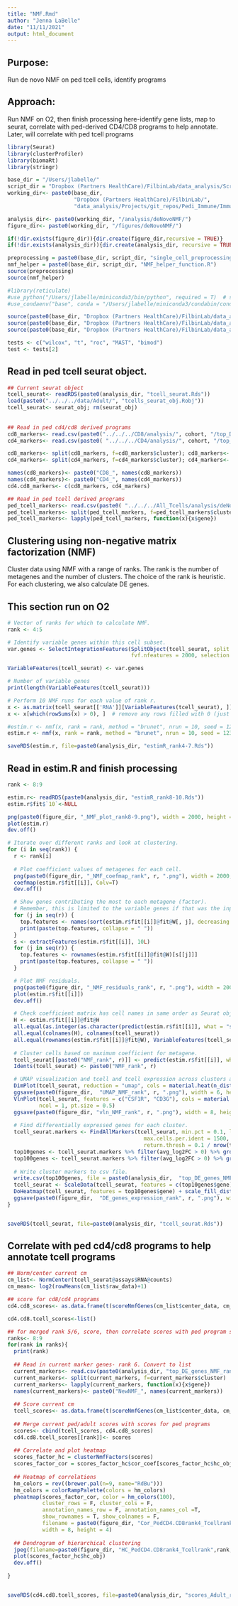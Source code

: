 ```yaml
---
title: "NMF.Rmd"
author: "Jenna LaBelle"
date: "11/11/2021"
output: html_document
---
```


## Purpose:
Run de novo NMF on ped tcell cells, identify programs

## Approach:
Run NMF on O2, then finish processing here-identify gene lists, map to seurat, correlate with ped-derived CD4/CD8 programs to help annotate. Later, will correlate with ped tcell programs

```r
library(Seurat) 
library(clusterProfiler)
library(biomaRt)
library(stringr)

base_dir = "/Users/jlabelle/"
script_dir = "Dropbox (Partners HealthCare)/FilbinLab/data_analysis/Scripts/"
working_dir<- paste0(base_dir, 
                     "Dropbox (Partners HealthCare)/FilbinLab/",
                     "data_analysis/Projects/git_repos/Pedi_Immune/ImmuneCellAnalysis/02a_Tcells/01b_Adult/01_NMF/")

analysis_dir<- paste0(working_dir, "/analysis/deNovoNMF/")
figure_dir<- paste0(working_dir, "/figures/deNovoNMF/")

if(!dir.exists(figure_dir)){dir.create(figure_dir,recursive = TRUE)}
if(!dir.exists(analysis_dir)){dir.create(analysis_dir, recursive = TRUE)}

preprocessing = paste0(base_dir, script_dir, "single_cell_preprocessing_helper_functions.R")
nmf_helper = paste0(base_dir, script_dir, "NMF_helper_function.R")
source(preprocessing)
source(nmf_helper)

#library(reticulate) 
#use_python("/Users/jlabelle/miniconda3/bin/python", required = T)  # specify python in my conda env for scrublet
#use_condaenv("base", conda = "/Users/jlabelle/miniconda3/condabin/conda")  # reticulate library to load the conda environnment for running

source(paste0(base_dir, "Dropbox (Partners HealthCare)/FilbinLab/data_analysis/", "/Scripts/plotutils.R"))
source(paste0(base_dir, "Dropbox (Partners HealthCare)/FilbinLab/data_analysis/", "/Scripts/seurat3utils.R"))
source(paste0(base_dir, "Dropbox (Partners HealthCare)/FilbinLab/data_analysis/", "/Scripts/color.R"))

tests <- c("wilcox", "t", "roc", "MAST", "bimod")
test <- tests[2]
```

## Read in ped tcell seurat object.
```r
## Current seurat object
tcell_seurat<- readRDS(paste0(analysis_dir, "tcell_seurat.Rds"))
load(paste0("../../../data/Adult/", "tcells_seurat_obj.Robj"))
tcell_seurat<- seurat_obj; rm(seurat_obj)
  
  
## Read in ped cd4/cd8 derived programs
cd8_markers<- read.csv(paste0("../../../CD8/analysis/", cohort, "/top_DE_genes_annotated_NMF_rank4.csv"))
cd4_markers<- read.csv(paste0( "../../../CD4/analysis/", cohort, "/top_DE_genes_annotated_NMF_rank4.csv"))

cd8_markers<- split(cd8_markers, f=cd8_markers$cluster); cd8_markers<- lapply(cd8_markers, function(x){x$gene})
cd4_markers<- split(cd4_markers, f=cd4_markers$cluster); cd4_markers<- lapply(cd4_markers, function(x){x$gene})

names(cd8_markers)<- paste0("CD8_", names(cd8_markers))
names(cd4_markers)<- paste0("CD4_", names(cd4_markers))
cd4.cd8_markers<- c(cd8_markers, cd4_markers)

## Read in ped tcell derived programs
ped_tcell_markers<- read.csv(paste0( "../../../All_Tcells/analysis/deNovoNMF/", cohort, "/top_DE_genes_NMF_rank7.csv"))
ped_tcell_markers<- split(ped_tcell_markers, f=ped_tcell_markers$cluster) 
ped_tcell_markers<- lapply(ped_tcell_markers, function(x){x$gene})
```


## Clustering using non-negative matrix factorization (NMF)
Cluster data using NMF with a range of ranks. The rank is the number of metagenes and the number of clusters. The choice of the rank is heuristic. For each clustering, we also calculate DE genes.

## This section run on O2
```r
# Vector of ranks for which to calculate NMF.
rank <- 4:5

# Identify variable genes within this cell subset.
var.genes <- SelectIntegrationFeatures(SplitObject(tcell_seurat, split.by = "sampleid"), nfeatures = 2000, verbose = TRUE,
                                       fvf.nfeatures = 2000, selection.method = "vst")

VariableFeatures(tcell_seurat) <- var.genes

# Number of variable genes
print(length(VariableFeatures(tcell_seurat)))

# Perform 10 NMF runs for each value of rank r.
x <- as.matrix(tcell_seurat[['RNA']][VariableFeatures(tcell_seurat), ])
x <- x[which(rowSums(x) > 0), ]  # remove any rows filled with 0 (just in case these exist)

#estim.r <- nmf(x, rank = rank, method = "brunet", nrun = 10, seed = 123456)
estim.r <- nmf(x, rank = rank, method = "brunet", nrun = 10, seed = 123456, .options = "tvP")

saveRDS(estim.r, file=paste0(analysis_dir, "estimR_rank4-7.Rds"))
```


## Read in estim.R and finish processing
```r
rank <- 8:9

estim.r<- readRDS(paste0(analysis_dir, "estimR_rank8-10.Rds"))
estim.r$fit$`10`<-NULL

png(paste0(figure_dir, "_NMF_plot_rank8-9.png"), width = 2000, height = 1000, res = 100)
plot(estim.r)
dev.off()

# Iterate over different ranks and look at clustering.
for (i in seq(rank)) {
  r <- rank[i]
  
  # Plot coefficient values of metagenes for each cell.
  png(paste0(figure_dir, "_NMF_coefmap_rank", r, ".png"), width = 2000, height = 1000, res = 100)
  coefmap(estim.r$fit[[i]], Colv=T)
  dev.off()

  # Show genes contributing the most to each metagene (factor). 
  # Remember, this is limited to the variable genes if that was the input to NMF.
  for (j in seq(r)) {
    top.features <- names(sort(estim.r$fit[[i]]@fit@W[, j], decreasing = T)[1:10])
    print(paste(top.features, collapse = " "))
  }
  s <- extractFeatures(estim.r$fit[[i]], 10L)
  for (j in seq(r)) {
    top.features <- rownames(estim.r$fit[[i]]@fit@W)[s[[j]]]
    print(paste(top.features, collapse = " "))
  }

  # Plot NMF residuals.
  png(paste0(figure_dir, "_NMF_residuals_rank", r, ".png"), width = 2000, height = 1000, res = 100)
  plot(estim.r$fit[[i]])
  dev.off()

  # Check coefficient matrix has cell names in same order as Seurat object tcell_seurat.
  H <- estim.r$fit[[i]]@fit@H
  all.equal(as.integer(as.character(predict(estim.r$fit[[i]], what = "samples"))), as.integer(apply(H, 2, which.max)))
  all.equal(colnames(H), colnames(tcell_seurat))
  all.equal(rownames(estim.r$fit[[i]]@fit@W), VariableFeatures(tcell_seurat))
  
  # Cluster cells based on maximum coefficient for metagene.
  tcell_seurat[[paste0("NMF_rank", r)]] <- predict(estim.r$fit[[i]], what = "samples")
  Idents(tcell_seurat) <- paste0("NMF_rank", r)

  # UMAP visualization and tcell and tcell expression across clusters and find DE genes.
  DimPlot(tcell_seurat, reduction = "umap", cols = material.heat(n_distinct(Idents(tcell_seurat))), label = T)
  ggsave(paste0(figure_dir,  "UMAP_NMF_rank", r, ".png"), width = 6, height = 6)
  VlnPlot(tcell_seurat, features = c("CSF1R", "CD3G"), cols = material.heat(n_distinct(Idents(tcell_seurat))), 
          ncol = 1, pt.size = 0.5) 
  ggsave(paste0(figure_dir, "vln_NMF_rank", r, ".png"), width = 8, height = 8)
  
  # Find differentially expressed genes for each cluster.
  tcell_seurat.markers <- FindAllMarkers(tcell_seurat, min.pct = 0.1, logfc.threshold = 0.5, 
                                           max.cells.per.ident = 1500, test.use = test, 
                                           return.thresh = 0.1 / nrow(tcell_seurat), verbose = T)
  top10genes <- tcell_seurat.markers %>% filter(avg_log2FC > 0) %>% group_by(cluster) %>% top_n(10, avg_log2FC)
  top100genes <- tcell_seurat.markers %>% filter(avg_log2FC > 0) %>% group_by(cluster) %>% top_n(100, avg_log2FC)
  
  # Write cluster markers to csv file.
  write.csv(top100genes, file = paste0(analysis_dir,  "top_DE_genes_NMF_rank", r, ".csv"))
  tcell_seurat <- ScaleData(tcell_seurat, features = c(top10genes$gene), do.center = T, do.scale = F)
  DoHeatmap(tcell_seurat, features = top10genes$gene) + scale_fill_distiller(palette = "RdYlBu")
  ggsave(paste0(figure_dir,  "DE_genes_expression_rank", r, ".png"), width = 18, height = 24)
}


saveRDS(tcell_seurat, file=paste0(analysis_dir, "tcell_seurat.Rds"))
```

## Correlate with ped cd4/cd8 programs to help annotate tcell programs
```r
## Norm/center current cm
cm_list<- NormCenter(tcell_seurat@assays$RNA@counts)
cm_mean<- log2(rowMeans(cm_list$raw_data)+1)

## score for cd8/cd4 programs
cd4.cd8_scores<- as.data.frame(t(scoreNmfGenes(cm_list$center_data, cm_mean, cd4.cd8_markers)))

cd4.cd8.tcell_scores<-list()

## for merged rank 5/6, score, then correlate scores with ped program scores
ranks<- 8:9
for(rank in ranks){
  print(rank)
  
  ## Read in current marker genes- rank 6. Convert to list
  current_markers<- read.csv(paste0(analysis_dir, "top_DE_genes_NMF_rank", rank, ".csv"))
  current_markers<- split(current_markers, f=current_markers$cluster)
  current_markers<- lapply(current_markers, function(x){x$gene})
  names(current_markers)<- paste0("NewNMF_", names(current_markers))
  
  ## Score current cm 
  tcell_scores<- as.data.frame(t(scoreNmfGenes(cm_list$center_data, cm_mean, current_markers)))
  
  ## Merge current ped/adult scores with scores for ped programs
  scores<- cbind(tcell_scores, cd4.cd8_scores)
  cd4.cd8.tcell_scores[[rank]]<- scores
  
  ## Correlate and plot heatmap
  scores_factor_hc = clusterNmfFactors(scores)
  scores_factor_cor = scores_factor_hc$cor_coef[scores_factor_hc$hc_obj$order, scores_factor_hc$hc_obj$order]
  
  ## Heatmap of correlations
  hm_colors = rev((brewer.pal(n=9, name="RdBu")))
  hm_colors = colorRampPalette(colors = hm_colors)
  pheatmap(scores_factor_cor, color = hm_colors(100), 
           cluster_rows = F, cluster_cols = F, 
           annotation_names_row = F, annotation_names_col =T,
           show_rownames = T, show_colnames = F,
           filename = paste0(figure_dir, "Cor_PedCD4.CD8rank4_Tcellrank",rank, ".png"),
           width = 8, height = 4)
  
  ## Dendrogram of hierarchical clustering 
  jpeg(filename=paste0(figure_dir, "HC_PedCD4.CD8rank4_Tcellrank",rank, ".png"), width = 400, height = 600)
  plot(scores_factor_hc$hc_obj)
  dev.off()
  
}


saveRDS(cd4.cd8.tcell_scores, file=paste0(analysis_dir, "scores_Adult_rank8-10.Rds"))
```




